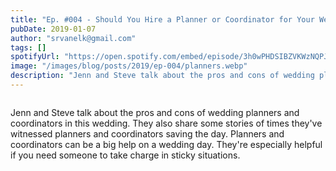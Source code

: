 ```yaml
---
title: "Ep. #004 - Should You Hire a Planner or Coordinator for Your Wedding?"
pubDate: 2019-01-07
author: "srvanelk@gmail.com"
tags: []
spotifyUrl: "https://open.spotify.com/embed/episode/3h0wPHDSIBZVKWzNQPJCkC?utm_source=generator&theme=0"
image: "/images/blog/posts/2019/ep-004/planners.webp"
description: "Jenn and Steve talk about the pros and cons of wedding planners and coordinators in this wedding. They also share some stories of times they've witnessed planners and coordinators saving the day."
---
```



<figure>
  <img src="/images/blog/posts/2019/ep-004/planners.webp" alt="" />
</figure>

<SpotifyEmbed
  spotifyUrl={frontmatter.spotifyUrl}
  coverImage="/images/global/wedded_logo.webp"
  coverAlt={frontmatter.title}
  title="Wedded"
  subtitle="Tap to load this episode"
/>

Jenn and Steve talk about the pros and cons of wedding planners and coordinators in this wedding. They also share some stories of times they've witnessed planners and coordinators saving the day. Planners and coordinators can be a big help on a wedding day. They're especially helpful if you need someone to take charge in sticky situations.
